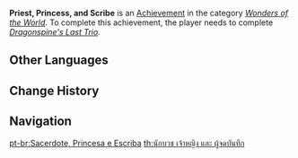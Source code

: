 {{Achievement Infobox
|title        = 
|id           = 81034
|order id     = 1035
|category     = Wonders of the World
|description  = Claim the treasure of the [[Entombed City - Ancient Palace|Entombed City]].
|requirements = Complete ''[[Dragonspine's Last Trio]]''.
|primogems    = 5
|tracking     = 
|hidden       = 1
|topic        = 
|type         = Exploration
}}
'''Priest, Princess, and Scribe''' is an [[Achievement]] in the category ''[[Wonders of the World]]''. To complete this achievement, the player needs to complete ''[[Dragonspine's Last Trio]].''
<!--
==Trivia==

==Video Guides==
{{EVT
|video1   = 
|caption1 = 
}}
-->
==Other Languages==
{{Other Languages
|en      = Priest, Princess, and Scribe
|zhs     = 祭司、公主与记事者
|zhs_rm  = Jìsī, Gōngzhǔ yǔ Jìshì-zhě
|zht     = 祭司、公主與記事者
|zht_rm  = Jìsī, Gōngzhǔ yǔ Jìshì-zhě
|zh_tl   = Priest, Princess, and Record Keeper
|ja      = 祭司と姫と記録者
|ja_rm   = Saishi to Hime to Kirokusha
|ja_tl   = Priest, Princess, and Record Keeper
|ko      = 사제, 공주와 기록자
|ko_rm   = Saje, Gongjuwa Girokja
|ko_tl   = Priest, Princess, and Scribe
|es      = Sacerdote, princesa y escriba
|es_tl   = Priest, Princess, and Scribe
|fr      = Prêtre, princesse et scribe
|fr_tl   = Priest, Princess, and Scribe
|ru      = Священник, принцесса и писарь
|ru_tl   = Priest, Princess, and Scribe
|th      = นักบวช เจ้าหญิง และ ผู้จดบันทึก
|th_rm   = Nak-buat Chao-ying lae Phu-chot-ban-thuek
|th_tl   = 
|vi      = Tư Tế, Công Chúa và Người Ghi Chép
|vi_tl   = 
|de      = Priester, Prinzessin und Schreiber
|de_tl   = Priest, Princess, and Scribe
|id      = Pendeta, Tuan Putri, dan Sejarawan
|id_tl   = Priest, Princess, and Historian
|pt      = Sacerdote, Princesa e Escriba
|pt_tl   = 
|tr      = Rahip, Prenses ve Katip
|tr_tl   = 
|it      = Sacerdote, principessa e scriba
|it_tl   = 
}}

==Change History==
{{Change History|1.2}}
<!--
==References==
{{Reflist}}
-->
==Navigation==
{{Achievement Navbox|Wonders of the World|Exploration}}

[[pt-br:Sacerdote, Princesa e Escriba]]
[[th:นักบวช เจ้าหญิง และ ผู้จดบันทึก]]